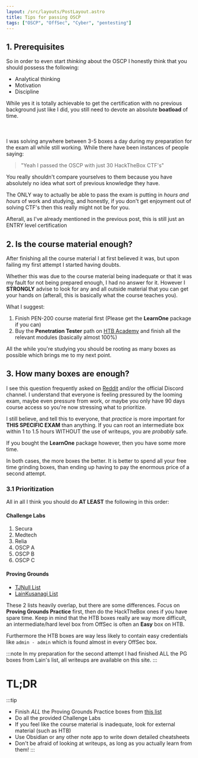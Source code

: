 ```yaml
---
layout: /src/layouts/PostLayout.astro
title: Tips for passing OSCP
tags: ["OSCP", "OffSec", "Cyber", "pentesting"]
---
```


## 1. Prerequisites

So in order to even start *thinking* about the OSCP I honestly think that you should possess the following:

- Analytical thinking
- Motivation
- Discipline

While yes it is totally achievable to get the certification with no previous background just like I did, you still need to 
devote an absolute **boatload** of time.<br></br><br></br>
I was solving anywhere between 3-5 boxes a day during my preparation for the exam all while still working.
While there have been instances of people saying:

>"Yeah I passed the OSCP with just 30 HackTheBox CTF's"

You really shouldn't compare yourselves to them because you have absolutely no idea what sort of previous knowledge they have.

The ONLY way to actually be able to pass the exam is putting in *hours and hours* of work and studying, and honestly, if you don't get
enjoyment out of solving CTF's then this really might not be for you.

Afterall, as I've already mentioned in the previous post, this is still just an ENTRY level certification


## 2. Is the course material enough?

After finishing all the course material I at first believed it was, but upon failing my first attempt I started having doubts.

Whether this was due to the course material being inadequate or that it was my fault for not being prepared enough, I had no answer for it.
However I **STRONGLY** advise to look for any and all outside material that you can get your hands on (afterall, this is basically what the course teaches you).

What I suggest:

1. Finish PEN-200 course material first (Please get the **LearnOne** package if you can)
2. Buy the **Penetration Tester** path on [HTB Academy](https://academy.hackthebox.com/path/preview/penetration-tester) and finish all the relevant modules (basically almost 100%)

All the while you're studying you should be rooting as many boxes as possible which brings me to my next point.

## 3. How many boxes are enough?

I see this question frequently asked on [Reddit](https://www.reddit.com/r/oscp/) and/or the official Discord channel. I understand that everyone is feeling pressured by the looming exam,
maybe even pressure from work, or maybe you only have 90 days course access so you're now stressing what to prioritize.

I still believe, and tell this to everyone, that *practice* is more important for **THIS SPECIFIC EXAM** than anything.
If you can root an intermediate box within 1 to 1.5 hours WITHOUT the use of writeups, you are *probably* safe.

If you bought the **LearnOne** package however, then you have some more time. 

In both cases, the more boxes the better. It is better to spend all your free time grinding boxes, than ending up having to pay the enormous price of a second attempt.

### 3.1 Prioritization

All in all I think you should do **AT LEAST** the following in this order:

#### Challenge Labs
1. Secura
2. Medtech
3. Relia
4. OSCP A 
5. OSCP B 
6. OSCP C 

#### Proving Grounds
- [TJNull List](https://docs.google.com/spreadsheets/u/1/d/1dwSMIAPIam0PuRBkCiDI88pU3yzrqqHkDtBngUHNCw8/htmlview#)
- [LainKusanagi List](https://docs.google.com/spreadsheets/u/0/d/18weuz_Eeynr6sXFQ87Cd5F0slOj9Z6rt/htmlview?pli=1#)

These 2 lists heavily overlap, but there are some differences. Focus on **Proving Grounds Practice** first, then do the HackTheBox ones if you have spare time.
Keep in mind that the HTB boxes really are way more difficult, an intermediate/hard level box from OffSec is often an **Easy** box on HTB.

Furthermore the HTB boxes are way less likely to contain easy credentials like `admin - admin` which is found almost in every OffSec box.

:::note
In my preparation for the second attempt I had finished ALL the PG boxes from Lain's list, all writeups are available on this site.
:::



# TL;DR

:::tip
- Finish *ALL* the Proving Grounds Practice boxes from [this list](https://docs.google.com/spreadsheets/u/0/d/18weuz_Eeynr6sXFQ87Cd5F0slOj9Z6rt/htmlview?pli=1#)
- Do all the provided Challenge Labs
- If you feel like the course material is inadequate, look for external material (such as HTB)
- Use Obsidian or any other note app to write down detailed cheatsheets
- Don't be afraid of looking at writeups, as long as you actually learn from them!
:::